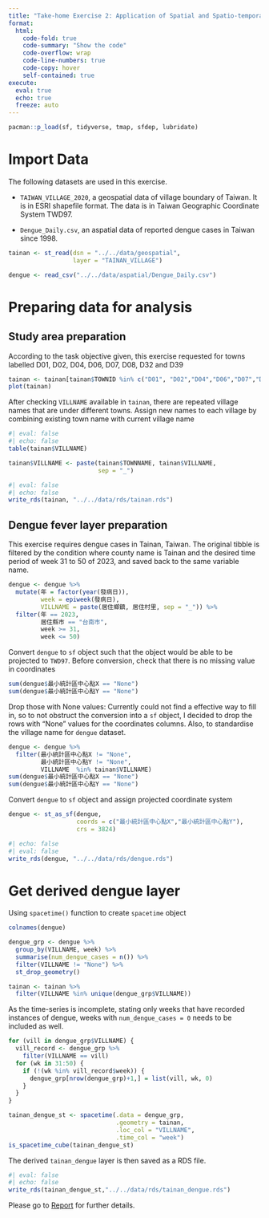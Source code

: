 ```yaml
---
title: "Take-home Exercise 2: Application of Spatial and Spatio-temporal Analysis Methods to Discover the Distribution of Dengue Fever in Tainan City, Taiwan - Geospatial Data Wrangling"
format: 
  html: 
    code-fold: true
    code-summary: "Show the code"
    code-overflow: wrap
    code-line-numbers: true
    code-copy: hover
    self-contained: true
execute: 
  eval: true
  echo: true
  freeze: auto
---
```


```r
pacman::p_load(sf, tidyverse, tmap, sfdep, lubridate)
```

# Import Data

The following datasets are used in this exercise.

-   `TAIWAN_VILLAGE_2020`, a geospatial data of village boundary of Taiwan. It is in ESRI shapefile format. The data is in Taiwan Geographic Coordinate System TWD97.

-   `Dengue_Daily.csv`, an aspatial data of reported dengue cases in Taiwan since 1998.

```r
tainan <- st_read(dsn = "../../data/geospatial",
                  layer = "TAINAN_VILLAGE")

dengue <- read_csv("../../data/aspatial/Dengue_Daily.csv")
```

# Preparing data for analysis

## Study area preparation

According to the task objective given, this exercise requested for towns labelled D01, D02, D04, D06, D07, D08, D32 and D39

```r
tainan <- tainan[tainan$TOWNID %in% c("D01", "D02","D04","D06","D07","D08","D32","D39"),]
plot(tainan)
```
After checking `VILLNAME` available in `tainan`, there are repeated village names that are under different towns. Assign new names to each village by combining existing town name with current village name

```r
#| eval: false
#| echo: false
table(tainan$VILLNAME)
```

```r
tainan$VILLNAME <- paste(tainan$TOWNNAME, tainan$VILLNAME,
                         sep = "_")
```


```r
#| eval: false
#| echo: false
write_rds(tainan, "../../data/rds/tainan.rds")
```

## Dengue fever layer preparation

This exercise requires dengue cases in Tainan, Taiwan. The original tibble is filtered by the condition where county name is Tainan and the desired time period of week 31 to 50 of 2023, and saved back to the same variable name.

```r
dengue <- dengue %>% 
  mutate(年 = factor(year(發病日)),
         week = epiweek(發病日),
         VILLNAME = paste(居住鄉鎮, 居住村里, sep = "_")) %>% 
  filter(年 == 2023,
         居住縣市 == "台南市",
         week >= 31,
         week <= 50) 
```

Convert `dengue` to `sf` object such that the object would be able to be projected to `TWD97`. Before conversion, check that there is no missing value in coordinates

```r
sum(dengue$最小統計區中心點X == "None")
sum(dengue$最小統計區中心點Y == "None")
```

Drop those with None values: Currently could not find a effective way to fill in, so to not obstruct the conversion into a `sf` object, I decided to drop the rows with "None" values for the coordinates columns. Also, to standardise the village name for `dengue` dataset.

```r
dengue <- dengue %>% 
  filter(最小統計區中心點X != "None",
         最小統計區中心點Y != "None",
         VILLNAME  %in% tainan$VILLNAME)
sum(dengue$最小統計區中心點X == "None")
sum(dengue$最小統計區中心點Y == "None")
```

Convert `dengue` to `sf` object and assign projected coordinate system

```r
dengue <- st_as_sf(dengue,
                   coords = c("最小統計區中心點X","最小統計區中心點Y"),
                   crs = 3824)
```


```r
#| echo: false
#| eval: false
write_rds(dengue, "../../data/rds/dengue.rds")
```

# Get derived dengue layer

Using `spacetime()` function to create `spacetime` object

```r
colnames(dengue)
```

```r
dengue_grp <- dengue %>%
  group_by(VILLNAME, week) %>%
  summarise(num_dengue_cases = n()) %>% 
  filter(VILLNAME != "None") %>% 
  st_drop_geometry()

tainan <- tainan %>% 
  filter(VILLNAME %in% unique(dengue_grp$VILLNAME))
```

As the time-series is incomplete, stating only weeks that have recorded instances of dengue, weeks with `num_dengue_cases = 0` needs to be included as well.

```r

for (vill in dengue_grp$VILLNAME) {
  vill_record <- dengue_grp %>%
    filter(VILLNAME == vill)
  for (wk in 31:50) {
    if (!(wk %in% vill_record$week)) {
      dengue_grp[nrow(dengue_grp)+1,] = list(vill, wk, 0)
    }
  }
}
```


```r
tainan_dengue_st <- spacetime(.data = dengue_grp,
                              .geometry = tainan,
                              .loc_col = "VILLNAME",
                              .time_col = "week")
is_spacetime_cube(tainan_dengue_st)
```

The derived `tainan_dengue` layer is then saved as a RDS file.
```r
#| eval: false
#| echo: false
write_rds(tainan_dengue_st,"../../data/rds/tainan_dengue.rds")
```

Please go to [Report](Take-home_Ex/Take-home_Ex02/Take-home_Ex02_Part2.html) for further details.
